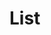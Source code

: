 

<Meta title="Molecules/List" component={List} />


# List

<Canvas>
    <Story name='Default'>
        <List lists={
            [
                { type: 'single', list: 'LOne' },
                { type: 'faciliter', faciliter: { text: 'Collapse', icon: 'I', open: 'O', close: 'C'} },
                { type: 'collapse', collapse: ['C', 'C2'] }
            ]
        }/>
    </Story>
</Canvas>